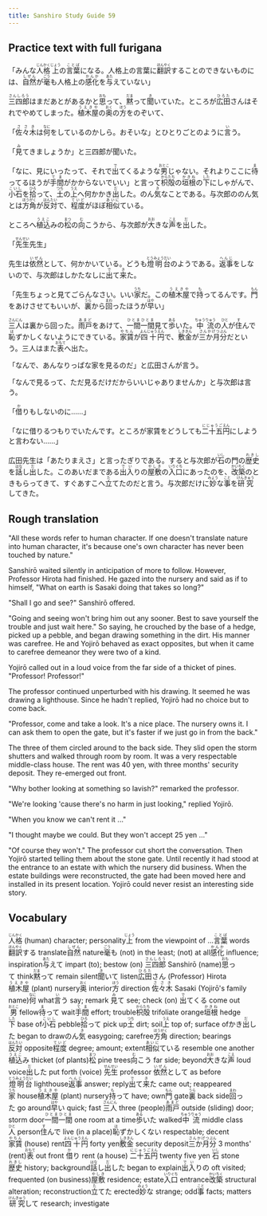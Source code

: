 ```yaml
---
title: Sanshiro Study Guide 59
---
```


## Practice text with full furigana

<p>
「みんな<ruby><rb>人格</rb><rt>じんかく</rt></ruby><ruby><rb>上</rb><rt>じょう</rt></ruby>の<ruby><rb>言葉</rb><rt>ことば</rt></ruby>になる。人格上の言葉に<ruby><rb>翻訳</rb><rt>ほんやく</rt></ruby>することのできないものには、<ruby><rb>自然</rb><rt>しぜん</rt></ruby>が<ruby><rb>毫</rb><rt>ごう</rt></ruby>も人格上の<ruby><rb>感化</rb><rt>かんか</rt></ruby>を<ruby><rb>与</rb><rt>あた</rt></ruby>えていない」
</p>

<p>
<ruby><rb>三四郎</rb><rt>さんしろう</rt></ruby>はまだあとがあるかと<ruby><rb>思</rb><rt>おも</rt></ruby>って、<ruby><rb>黙</rb><rt>だま</rt></ruby>って<ruby><rb>聞</rb><rt>き</rt></ruby>いていた。ところが<ruby><rb>広田</rb><rt>ひろた</rt></ruby>さんはそれでやめてしまった。<ruby><rb>植木屋</rb><rt>うえきや</rt></ruby>の<ruby><rb>奥</rb><rt>おく</rt></ruby>の<ruby><rb>方</rb><rt>ほう</rt></ruby>をのぞいて、
</p>

<p>
「<ruby><rb>佐々木</rb><rt>ささき</rt></ruby>は<ruby><rb>何</rb><rt>なに</rt></ruby>をしているのかしら。おそいな」とひとりごとのように<ruby><rb>言</rb><rt>い</rt></ruby>う。
</p>

<p>
「<ruby><rb>見</rb><rt>み</rt></ruby>てきましょうか」と三四郎が聞いた。
</p>

<p>
「なに、見にいったって、それで<ruby><rb>出</rb><rt>で</rt></ruby>てくるような<ruby><rb>男</rb><rt>おとこ</rt></ruby>じゃない。それよりここに<ruby><rb>待</rb><rt>ま</rt></ruby>ってるほうが<ruby><rb>手間</rb><rt>てま</rt></ruby>がかからないでいい」と言って<ruby><rb>枳殻</rb><rt>からたち</rt></ruby>の<ruby><rb>垣根</rb><rt>かきね</rt></ruby>の<ruby><rb>下</rb><rt>した</rt></ruby>にしゃがんで、<ruby><rb>小石</rb><rt>こいし</rt></ruby>を<ruby><rb>拾</rb><rt>ひろ</rt></ruby>って、<ruby><rb>土</rb><rt>つち</rt></ruby>の<ruby><rb>上</rb><rt>うえ</rt></ruby>へ何かかき<ruby><rb>出</rb><rt>だ</rt></ruby>した。のん<ruby><rb>気</rb><rt>き</rt></ruby>なことである。与次郎ののん気とは<ruby><rb>方角</rb><rt>ほうがく</rt></ruby>が<ruby><rb>反対</rb><rt>はんたい</rt></ruby>で、<ruby><rb>程度</rb><rt>ていど</rt></ruby>がほぼ<ruby><rb>相似</rb><rt>あいに</rt></ruby>ている。
</p>

<p>
ところへ<ruby><rb>植込</rb><rt>うえこ</rt></ruby>みの<ruby><rb>松</rb><rt>まつ</rt></ruby>の<ruby><rb>向</rb><rt>む</rt></ruby>こうから、与次郎が<ruby><rb>大</rb><rt>おお</rt></ruby>きな<ruby><rb>声</rb><rt>こえ</rt></ruby>を<ruby><rb>出</rb><rt>だ</rt></ruby>した。
</p>

<p>
「<ruby><rb>先生</rb><rt>せんせい</rt></ruby>先生」
</p>

<p>
先生は<ruby><rb>依然</rb><rt>いぜん</rt></ruby>として、何かかいている。どうも<ruby><rb>燈明台</rb><rt>とうみょうだい</rt></ruby>のようである。<ruby><rb>返事</rb><rt>へんじ</rt></ruby>をしないので、与次郎はしかたなしに<ruby><rb>出</rb><rt>で</rt></ruby>て<ruby><rb>来</rb><rt>き</rt></ruby>た。
</p>

<p>
「先生ちょっと見てごらんなさい。いい<ruby><rb>家</rb><rt>うち</rt></ruby>だ。この<ruby><rb>植木屋</rb><rt>うえきや</rt></ruby>で<ruby><rb>持</rb><rt>も</rt></ruby>ってるんです。<ruby><rb>門</rb><rt>もん</rt></ruby>をあけさせてもいいが、<ruby><rb>裏</rb><rt>うら</rt></ruby>から<ruby><rb>回</rb><rt>まわ</rt></ruby>ったほうが<ruby><rb>早</rb><rt>はや</rt></ruby>い」
</p>

<p>
<ruby><rb>三人</rb><rt>さんにん</rt></ruby>は裏から回った。<ruby><rb>雨戸</rb><rt>あまど</rt></ruby>をあけて、<ruby><rb>一間一間</rb><rt>ひとまひとま</rt></ruby>見て<ruby><rb>歩</rb><rt>ある</rt></ruby>いた。<ruby><rb>中流</rb><rt>ちゅうりゅう</rt></ruby>の<ruby><rb>人</rb><rt>ひと</rt></ruby>が<ruby><rb>住</rb><rt>す</rt></ruby>んで<ruby><rb>恥</rb><rt>は</rt></ruby>ずかしくないようにできている。<ruby><rb>家賃</rb><rt>やちん</rt></ruby>が<ruby><rb>四十</rb><rt>よんじゅう</rt></ruby><ruby><rb>円</rb><rt>えん</rt></ruby>で、<ruby><rb>敷金</rb><rt>しききん</rt></ruby>が<ruby><rb>三か月</rb><rt>さんかげつ</rt></ruby><ruby><rb>分</rb><rt>ぶん</rt></ruby>だという。三人はまた<ruby><rb>表</rb><rt>おもて</rt></ruby>へ出た。
</p>

<p>「なんで、あんなりっぱな家を見るのだ」と広田さんが言う。</p>
<p>「なんで見るって、ただ見るだけだからいいじゃありませんか」と与次郎は言う。</p>
<p>
「<ruby><rb>借</rb><rt>か</rt></ruby>りもしないのに……」
</p>

<p>
「なに借りるつもりでいたんです。ところが家賃をどうしても<ruby><rb>二十五</rb><rt>にじゅうご</rt></ruby><ruby><rb>円</rb><rt>えん</rt></ruby>にしようと言わない……」
</p>

<p>
広田先生は「あたりまえさ」と言ったぎりである。すると与次郎が<ruby><rb>石</rb><rt>いし</rt></ruby>の門の<ruby><rb>歴史</rb><rt>れきし</rt></ruby>を<ruby><rb>話</rb><rt>はな</rt></ruby>し<ruby><rb>出</rb><rt>だ</rt></ruby>した。このあいだまである<ruby><rb>出入</rb><rt>でい</rt></ruby>りの<ruby><rb>屋敷</rb><rt>やしき</rt></ruby>の<ruby><rb>入口</rb><rt>いりぐち</rt></ruby>にあったのを、<ruby><rb>改築</rb><rt>かいちく</rt></ruby>のときもらってきて、すぐあすこへ<ruby><rb>立</rb><rt>た</rt></ruby>てたのだと言う。与次郎だけに<ruby><rb>妙</rb><rt>みょう</rt></ruby>な<ruby><rb>事</rb><rt>こと</rt></ruby>を<ruby><rb>研究</rb><rt>けんきゅう</rt></ruby>してきた。
</p>


## Rough translation

"All these words refer to human character. If one doesn't translate nature into human character, it's because one's own character has never been touched by nature."

Sanshirō waited silently in anticipation of more to follow. However, Professor Hirota had finished. He gazed into the nursery and said as if to himself, "What on earth is Sasaki doing that takes so long?"

"Shall I go and see?" Sanshirō offered.

"Going and seeing won't bring him out any sooner. Best to save yourself the trouble and just wait here." So saying, he crouched by the base of a hedge, picked up a pebble, and began drawing something in the dirt. His manner was carefree. He and Yojirō behaved as exact opposites, but when it came to carefree demeanor they were two of a kind.

Yojirō called out in a loud voice from the far side of a thicket of pines. "Professor! Professor!"

The professor continued unperturbed with his drawing. It seemed he was drawing a lighthouse. Since he hadn't replied, Yojirō had no choice but to come back.

"Professor, come and take a look. It's a nice place. The nursery owns it. I can ask them to open the gate, but it's faster if we just go in from the back."

The three of them circled around to the back side. They slid open the storm shutters and walked through room by room. It was a very respectable middle-class house. The rent was 40 yen, with three months' security deposit. They re-emerged out front.

"Why bother looking at something so lavish?" remarked the professor.

"We're looking 'cause there's no harm in just looking," replied Yojirō.

"When you know we can't rent it ..."

"I thought maybe we could. But they won't accept 25 yen ..."

"Of course they won't." The professor cut short the conversation. Then Yojirō started telling them about the stone gate. Until recently it had stood at the entrance to an estate with which the nursery did business. When the estate buildings were reconstructed, the gate had been moved here and installed in its present location. Yojirō could never resist an interesting side story.               


## Vocabulary

<p>
<span class="vocabstudy"><ruby><rb>人格</rb><rt>じんかく</rt></ruby>&nbsp;(human) character; personality</span><span class="vocabstudy"><ruby><rb>上</rb><rt>じょう</rt></ruby>&nbsp;from the viewpoint of ...</span><span class="vocabstudy"><ruby><rb>言葉</rb><rt>ことば</rt></ruby>&nbsp;words</span><span class="vocabstudy"><ruby><rb>翻訳</rb><rt>ほんやく</rt></ruby>する&nbsp;translate</span><span class="vocabstudy"><ruby><rb>自然</rb><rt>しぜん</rt></ruby>&nbsp;nature</span><span class="vocabstudy"><ruby><rb>毫</rb><rt>ごう</rt></ruby>も&nbsp;(not) in the least; (not) at all</span><span class="vocabstudy"><ruby><rb>感化</rb><rt>かんか</rt></ruby>&nbsp;influence; inspiration</span><span class="vocabstudy"><ruby><rb>与</rb><rt>あた</rt></ruby>えて&nbsp;impart (to); bestow (on)</span>
<span class="vocabstudy"><ruby><rb>三四郎</rb><rt>さんしろう</rt></ruby>&nbsp;Sanshirō (name)</span><span class="vocabstudy"><ruby><rb>思</rb><rt>おも</rt></ruby>って&nbsp;think</span><span class="vocabstudy"><ruby><rb>黙</rb><rt>だま</rt></ruby>って&nbsp;remain silent</span><span class="vocabstudy"><ruby><rb>聞</rb><rt>き</rt></ruby>いて&nbsp;listen</span><span class="vocabstudy"><ruby><rb>広田</rb><rt>ひろた</rt></ruby>さん&nbsp;(Professor) Hirota</span><span class="vocabstudy"><ruby><rb>植木屋</rb><rt>うえきや</rt></ruby>&nbsp;(plant) nursery</span><span class="vocabstudy"><ruby><rb>奥</rb><rt>おく</rt></ruby>&nbsp;interior</span><span class="vocabstudy"><ruby><rb>方</rb><rt>ほう</rt></ruby>&nbsp;direction</span>
<span class="vocabstudy"><ruby><rb>佐々木</rb><rt>ささき</rt></ruby>&nbsp;Sasaki (Yojirō's family name)</span><span class="vocabstudy"><ruby><rb>何</rb><rt>なに</rt></ruby>&nbsp;what</span><span class="vocabstudy"><ruby><rb>言</rb><rt>い</rt></ruby>う&nbsp;say; remark</span>
<span class="vocabstudy"><ruby><rb>見</rb><rt>み</rt></ruby>て&nbsp;see; check (on)</span>
<span class="vocabstudy"><ruby><rb>出</rb><rt>で</rt></ruby>てくる&nbsp;come out</span><span class="vocabstudy"><ruby><rb>男</rb><rt>おとこ</rt></ruby>&nbsp;fellow</span><span class="vocabstudy"><ruby><rb>待</rb><rt>ま</rt></ruby>って&nbsp;wait</span><span class="vocabstudy"><ruby><rb>手間</rb><rt>てま</rt></ruby>&nbsp;effort; trouble</span><span class="vocabstudy"><ruby><rb>枳殻</rb><rt>からたち</rt></ruby>&nbsp;trifoliate orange</span><span class="vocabstudy"><ruby><rb>垣根</rb><rt>かきね</rt></ruby>&nbsp;hedge</span><span class="vocabstudy"><ruby><rb>下</rb><rt>した</rt></ruby>&nbsp;base of</span><span class="vocabstudy"><ruby><rb>小石</rb><rt>こいし</rt></ruby>&nbsp;pebble</span><span class="vocabstudy"><ruby><rb>拾</rb><rt>ひろ</rt></ruby>って&nbsp;pick up</span><span class="vocabstudy"><ruby><rb>土</rb><rt>つち</rt></ruby>&nbsp;dirt; soil</span><span class="vocabstudy"><ruby><rb>上</rb><rt>うえ</rt></ruby>&nbsp;top of; surface of</span><span class="vocabstudy">かき<ruby><rb>出</rb><rt>だ</rt></ruby>した&nbsp;began to draw</span><span class="vocabstudy">のん<ruby><rb>気</rb><rt>き</rt></ruby>&nbsp;easygoing; carefree</span><span class="vocabstudy"><ruby><rb>方角</rb><rt>ほうがく</rt></ruby>&nbsp;direction; bearings</span><span class="vocabstudy"><ruby><rb>反対</rb><rt>はんたい</rt></ruby>&nbsp;opposite</span><span class="vocabstudy"><ruby><rb>程度</rb><rt>ていど</rt></ruby>&nbsp;degree; amount; extent</span><span class="vocabstudy"><ruby><rb>相似</rb><rt>あいに</rt></ruby>ている&nbsp;resemble one another</span>
<span class="vocabstudy"><ruby><rb>植込</rb><rt>うえこ</rt></ruby>み&nbsp;thicket (of plants)</span><span class="vocabstudy"><ruby><rb>松</rb><rt>まつ</rt></ruby>&nbsp;pine trees</span><span class="vocabstudy"><ruby><rb>向</rb><rt>む</rt></ruby>こう&nbsp;far side; beyond</span><span class="vocabstudy"><ruby><rb>大</rb><rt>おお</rt></ruby>きな<ruby><rb>声</rb><rt>こえ</rt></ruby>&nbsp;loud voice</span><span class="vocabstudy"><ruby><rb>出</rb><rt>だ</rt></ruby>した&nbsp;put forth (voice)</span>
<span class="vocabstudy"><ruby><rb>先生</rb><rt>せんせい</rt></ruby>&nbsp;professor</span>
<span class="vocabstudy"><ruby><rb>依然</rb><rt>いぜん</rt></ruby>として&nbsp;as before</span><span class="vocabstudy"><ruby><rb>燈明台</rb><rt>とうみょうだい</rt></ruby>&nbsp;lighthouse</span><span class="vocabstudy"><ruby><rb>返事</rb><rt>へんじ</rt></ruby>&nbsp;answer; reply</span><span class="vocabstudy"><ruby><rb>出</rb><rt>で</rt></ruby>て<ruby><rb>来</rb><rt>き</rt></ruby>た&nbsp;came out; reappeared</span>
<span class="vocabstudy"><ruby><rb>家</rb><rt>うち</rt></ruby>&nbsp;house</span><span class="vocabstudy"><ruby><rb>植木屋</rb><rt>うえきや</rt></ruby>&nbsp;(plant) nursery</span><span class="vocabstudy"><ruby><rb>持</rb><rt>も</rt></ruby>って&nbsp;have; own</span><span class="vocabstudy"><ruby><rb>門</rb><rt>もん</rt></ruby>&nbsp;gate</span><span class="vocabstudy"><ruby><rb>裏</rb><rt>うら</rt></ruby>&nbsp;back side</span><span class="vocabstudy"><ruby><rb>回</rb><rt>まわ</rt></ruby>った&nbsp;go around</span><span class="vocabstudy"><ruby><rb>早</rb><rt>はや</rt></ruby>い&nbsp;quick; fast</span>
<span class="vocabstudy"><ruby><rb>三人</rb><rt>さんにん</rt></ruby>&nbsp;three (people)</span><span class="vocabstudy"><ruby><rb>雨戸</rb><rt>あまど</rt></ruby>&nbsp;outside (sliding) door; storm door</span><span class="vocabstudy"><ruby><rb>一間一間</rb><rt>ひとまひとま</rt></ruby>&nbsp;one room at a time</span><span class="vocabstudy"><ruby><rb>歩</rb><rt>ある</rt></ruby>いた&nbsp;walked</span><span class="vocabstudy"><ruby><rb>中流</rb><rt>ちゅうりゅう</rt></ruby>&nbsp;middle class</span><span class="vocabstudy"><ruby><rb>人</rb><rt>ひと</rt></ruby>&nbsp;person</span><span class="vocabstudy"><ruby><rb>住</rb><rt>す</rt></ruby>んで&nbsp;live (in a place)</span><span class="vocabstudy"><ruby><rb>恥</rb><rt>は</rt></ruby>ずかしくない&nbsp;respectable; decent</span><span class="vocabstudy"><ruby><rb>家賃</rb><rt>やちん</rt></ruby>&nbsp;(house) rent</span><span class="vocabstudy"><ruby><rb>四十</rb><rt>よんじゅう</rt></ruby><ruby><rb>円</rb><rt>えん</rt></ruby>&nbsp;forty yen</span><span class="vocabstudy"><ruby><rb>敷金</rb><rt>しききん</rt></ruby>&nbsp;security deposit</span><span class="vocabstudy"><ruby><rb>三か月</rb><rt>さんかげつ</rt></ruby><ruby><rb>分</rb><rt>ぶん</rt></ruby>&nbsp;3 months' (rent)</span><span class="vocabstudy"><ruby><rb>表</rb><rt>おもて</rt></ruby>&nbsp;out front</span>
<span class="vocabstudy"><ruby><rb>借</rb><rt>か</rt></ruby>り&nbsp;rent (a house)</span>
<span class="vocabstudy"><ruby><rb>二十五</rb><rt>にじゅうご</rt></ruby><ruby><rb>円</rb><rt>えん</rt></ruby>&nbsp;twenty five yen</span>
<span class="vocabstudy"><ruby><rb>石</rb><rt>いし</rt></ruby>&nbsp;stone</span><span class="vocabstudy"><ruby><rb>歴史</rb><rt>れきし</rt></ruby>&nbsp;history; background</span><span class="vocabstudy"><ruby><rb>話</rb><rt>はな</rt></ruby>し<ruby><rb>出</rb><rt>だ</rt></ruby>した&nbsp;began to explain</span><span class="vocabstudy"><ruby><rb>出入</rb><rt>でい</rt></ruby>りの&nbsp;oft visited; frequented (on business)</span><span class="vocabstudy"><ruby><rb>屋敷</rb><rt>やしき</rt></ruby>&nbsp;residence; estate</span><span class="vocabstudy"><ruby><rb>入口</rb><rt>いりぐち</rt></ruby>&nbsp;entrance</span><span class="vocabstudy"><ruby><rb>改築</rb><rt>かいちく</rt></ruby>&nbsp;structural alteration; reconstruction</span><span class="vocabstudy"><ruby><rb>立</rb><rt>た</rt></ruby>てた&nbsp;erected</span><span class="vocabstudy"><ruby><rb>妙</rb><rt>みょう</rt></ruby>な&nbsp;strange; odd</span><span class="vocabstudy"><ruby><rb>事</rb><rt>こと</rt></ruby>&nbsp;facts; matters</span><span class="vocabstudy"><ruby><rb>研究</rb><rt>けんきゅう</rt></ruby>して&nbsp;research; investigate</span>
</p>
